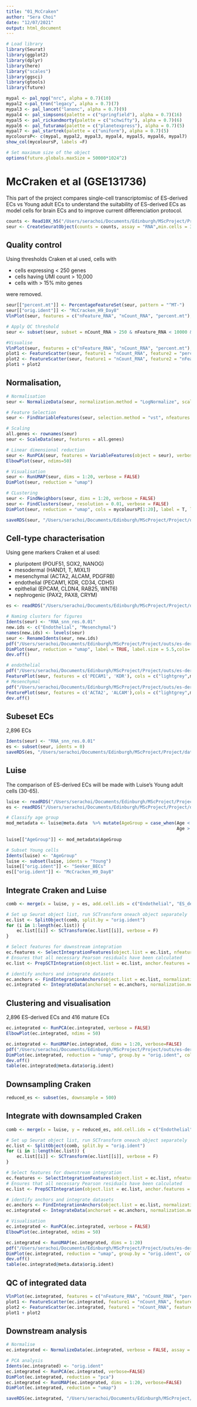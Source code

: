 ```yaml
---
title: "01_McCraken"
author: "Sera Choi"
date: "12/07/2021"
output: html_document
---
```


```r
# Load library
library(Seurat)
library(ggplot2)
library(dplyr)
library(here)
library("scales")
library(ggsci)
library(gtools)
library(future)

mypal <- pal_npg("nrc", alpha = 0.7)(10)
mypal2 <-pal_tron("legacy", alpha = 0.7)(7)
mypal3 <- pal_lancet("lanonc", alpha = 0.7)(9)
mypal4 <- pal_simpsons(palette = c("springfield"), alpha = 0.7)(16)
mypal5 <- pal_rickandmorty(palette = c("schwifty"), alpha = 0.7)(6)
mypal6 <- pal_futurama(palette = c("planetexpress"), alpha = 0.7)(5)
mypal7 <- pal_startrek(palette = c("uniform"), alpha = 0.7)(5)
mycoloursP<- c(mypal, mypal2, mypal3, mypal4, mypal5, mypal6, mypal7)
show_col(mycoloursP, labels =F)

# Set maximum size of the object 
options(future.globals.maxSize = 50000*1024^2)
```

# McCraken et al (GSE131736)

This part of the project compares single-cell transcriptomisc of ES-derived ECs vs Young adult ECs to understand the suitability of ES-derived ECs as model cells for brain ECs and to improve current differenciation protocol.  

```r
counts <- Read10X_h5("/Users/serachoi/Documents/Edinburgh/MScProject/Project/data/Craken_H9_Day8.h5", use.names = TRUE, unique.features = TRUE)
seur <- CreateSeuratObject(counts = counts, assay = "RNA",min.cells = 3, min.features = 200)
```

## Quality control

Using thresholds Craken et al used, cells with 

* cells expressing < 250 genes 
* cells having UMI count > 10,000
* cells with > 15% mito genes 

were removed. 

```r
seur[["percent.mt"]] <- PercentageFeatureSet(seur, pattern = "^MT-")
seur[["orig.ident"]] <- "McCracken_H9_Day8"
VlnPlot(seur, features = c("nFeature_RNA", "nCount_RNA", "percent.mt"), ncol = 3, pt.size =0)

# Apply QC threshold
seur <- subset(seur, subset = nCount_RNA > 250 & nFeature_RNA < 10000 & percent.mt < 15)

#Visualise
VlnPlot(seur, features = c("nFeature_RNA", "nCount_RNA", "percent.mt"), ncol = 3, pt.size =0)
plot1 <- FeatureScatter(seur, feature1 = "nCount_RNA", feature2 = "percent.mt")
plot2 <- FeatureScatter(seur, feature1 = "nCount_RNA", feature2 = "nFeature_RNA")
plot1 + plot2
```

## Normalisation, 

```r
# Normalisation
seur <- NormalizeData(seur, normalization.method = "LogNormalize", scale.factor = 10000)

# Feature Selection
seur <- FindVariableFeatures(seur, selection.method = "vst", nfeatures = 2000)

# Scaling 
all.genes <- rownames(seur)
seur <- ScaleData(seur, features = all.genes)

# Linear dimensional reduction
seur <- RunPCA(seur, features = VariableFeatures(object = seur), verbose = FALSE)
ElbowPlot(seur, ndims=50)

# Visualisation
seur <- RunUMAP(seur, dims = 1:20, verbose = FALSE)
DimPlot(seur, reduction = "umap")

# CLustering 
seur <- FindNeighbors(seur, dims = 1:20, verbose = FALSE)
seur <- FindClusters(seur, resolution = 0.01, verbose = FALSE)
DimPlot(seur, reduction = "umap", cols = mycoloursP[1:20], label = T, label.size = 8)

saveRDS(seur, "/Users/serachoi/Documents/Edinburgh/MScProject/Project/data/McCraken_H9_Day8.RDS")
```

## Cell-type characterisation

Using gene markers Craken et al used:

* pluripotent (POUF51, SOX2, NANOG)
* mesodermal (HAND1, T, MIXL1)
* mesenchymal (ACTA2, ALCAM, PDGFRB)
* endothelial (PECAM1, KDR, CD34, CDH5)
* epithelial (EPCAM, CLDN4, RAB25, WNT6)
* nephrogenic (PAX2, PAX8, CRYM)


```r
es <- readRDS("/Users/serachoi/Documents/Edinburgh/MScProject/Project/data/Craken.RDS")

# Naming clusters for figures 
Idents(seur) <- "RNA_snn_res.0.01"
new.ids <- c("Endothelial", "Mesenchymal")
names(new.ids) <- levels(seur)
seur <- RenameIdents(seur, new.ids)
pdf("/Users/serachoi/Documents/Edinburgh/MScProject/Project/outs/es-derived/H9_umap.pdf", width = 5, height = 5)
DimPlot(seur, reduction = "umap", label = TRUE, label.size = 5.5,cols= mycoloursP[18:40]) +NoLegend()
dev.off()

# endothelial 
pdf("/Users/serachoi/Documents/Edinburgh/MScProject/Project/outs/es-derived/H9_endo.pdf", width = 10, height = 5)
FeaturePlot(seur, features = c('PECAM1', 'KDR'), cols = c("lightgrey",mycoloursP[18]), max.cutoff = 2)
# Mesenchymal
pdf("/Users/serachoi/Documents/Edinburgh/MScProject/Project/outs/es-derived/H9_mesen.pdf", width = 10, height = 5)
FeaturePlot(seur, features = c('ACTA2', 'ALCAM'),cols = c("lightgrey",mycoloursP[19]), max.cutoff = 2)
dev.off()
```

## Subeset ECs

2,896 ECs

```r
Idents(seur) <- "RNA_snn_res.0.01"
es <- subset(seur, idents = 0)
saveRDS(es, "/Users/serachoi/Documents/Edinburgh/MScProject/Project/data/processed/McCracken_H9_Day8_ec.RDS")
```

## Luise

The comparison of ES-derived ECs will be made with Luise's Young adult cells (30-65).

```r
luise <- readRDS("/Users/serachoi/Documents/Edinburgh/MScProject/Project/data/processed/Luise_ec.RDS")
es <- readRDS("/Users/serachoi/Documents/Edinburgh/MScProject/Project/data/processed/McCracken_H9_Day8_ec.RDS")

# Classify age group
mod_metadata <- luise@meta.data  %>% mutate(AgeGroup = case_when(Age < 65 ~ 'Young',
                                                                 Age > 65 ~ 'Old'))
                                    
luise[["AgeGroup"]] <- mod_metadata$AgeGroup

# Subset Young cells 
Idents(luise) <- "AgeGroup"
luise <- subset(luise, idents = "Young")
luise[["orig.ident"]] <- "Seeker_BECs"
es[["orig.ident"]] <- "McCracken_H9_Day8"
```

## Integrate Craken and Luise

```r
comb <- merge(x = luise, y = es, add.cell.ids = c("Endothelial", "ES_derived"))

# Set up Seurat object list, run SCTransform oneach object separately
ec.list <- SplitObject(comb, split.by = "orig.ident")
for (i in 1:length(ec.list)) {
    ec.list[[i]] <- SCTransform(ec.list[[i]], verbose = F)
}

# Select features for downstream integration
ec.features <- SelectIntegrationFeatures(object.list = ec.list, nfeatures = 2000)
# Ensures that all necessary Pearson residuals have been calculated 
ec.list <- PrepSCTIntegration(object.list = ec.list, anchor.features = ec.features, verbose = F)

# identify anchors and integrate datasets 
ec.anchors <- FindIntegrationAnchors(object.list = ec.list, normalization.method = "SCT", anchor.features = ec.features, verbose = F)
ec.integrated <- IntegrateData(anchorset = ec.anchors, normalization.method = "SCT", verbose = F)
```


## Clustering and visualisation 

2,896 ES-derived ECs and 416 mature ECs

```r
ec.integrated <- RunPCA(ec.integrated, verbose = FALSE)
ElbowPlot(ec.integrated, ndims = 50)

ec.integrated <- RunUMAP(ec.integrated, dims = 1:20, verbose=FALSE)
pdf("/Users/serachoi/Documents/Edinburgh/MScProject/Project/outs/es-derived/intergration_before.pdf", width = 6, height = 5)
DimPlot(ec.integrated, reduction = "umap", group.by = "orig.ident", cols=mycoloursP[1:25])
dev.off()
table(ec.integrated@meta.data$orig.ident)
```

## Downsampling Craken

```r
reduced_es <- subset(es, downsample = 500)
```

## Integrate with downsampled Craken 

```r
comb <- merge(x = luise, y = reduced_es, add.cell.ids = c("Endothelial", "ES_derived"))

# Set up Seurat object list, run SCTransform oneach object separately
ec.list <- SplitObject(comb, split.by = "orig.ident")
for (i in 1:length(ec.list)) {
    ec.list[[i]] <- SCTransform(ec.list[[i]], verbose = F)
}

# Select features for downstream integration
ec.features <- SelectIntegrationFeatures(object.list = ec.list, nfeatures = 2000)
# Ensures that all necessary Pearson residuals have been calculated 
ec.list <- PrepSCTIntegration(object.list = ec.list, anchor.features = ec.features, verbose = F)

# identify anchors and integrate datasets 
ec.anchors <- FindIntegrationAnchors(object.list = ec.list, normalization.method = "SCT", anchor.features = ec.features, verbose = F)
ec.integrated <- IntegrateData(anchorset = ec.anchors, normalization.method = "SCT", verbose = F)

# Visualisation
ec.integrated <- RunPCA(ec.integrated, verbose = FALSE)
ElbowPlot(ec.integrated, ndims = 50)

ec.integrated <- RunUMAP(ec.integrated, dims = 1:20)
pdf("/Users/serachoi/Documents/Edinburgh/MScProject/Project/outs/es-derived/intergration_after.pdf", width = 6, height = 5)
DimPlot(ec.integrated, reduction = "umap", group.by = "orig.ident", cols=mycoloursP[1:25])
dev.off()
table(ec.integrated@meta.data$orig.ident)
```

## QC of integrated data

```r
VlnPlot(ec.integrated, features = c("nFeature_RNA", "nCount_RNA", "percent.mt"), ncol = 3)
plot1 <- FeatureScatter(ec.integrated, feature1 = "nCount_RNA", feature2 = "percent.mt")
plot2 <- FeatureScatter(ec.integrated, feature1 = "nCount_RNA", feature2 = "nFeature_RNA")
plot1 + plot2
```

## Downstream analysis 

```r
# Normalise 
ec.integrated <- NormalizeData(ec.integrated, verbose = FALSE, assay = "RNA")

# PCA analysis
Idents(ec.integrated) <- "orig.ident"
ec.integrated <- RunPCA(ec.integrated, verbose=FALSE)
DimPlot(ec.integrated, reduction = "pca")
ec.integrated <- RunUMAP(ec.integrated, dims = 1:20, verbose=FALSE)
DimPlot(ec.integrated, reduction = "umap")

saveRDS(ec.integrated, "/Users/serachoi/Documents/Edinburgh/MScProject/Project/data/processed/ES_EC_integrated.RDS")
```




















